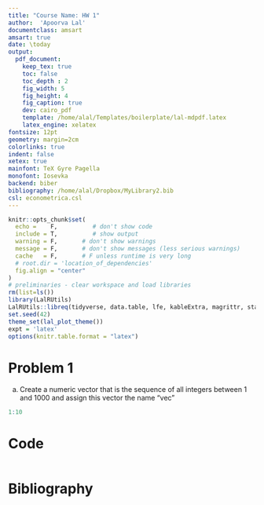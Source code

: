 ```yaml
---
title: "Course Name: HW 1"
author:  'Apoorva Lal'
documentclass: amsart
amsart: true
date: \today
output:
  pdf_document:
    keep_tex: true
    toc: false
    toc_depth : 2
    fig_width: 5
    fig_height: 4
    fig_caption: true
    dev: cairo_pdf
    template: /home/alal/Templates/boilerplate/lal-mdpdf.latex
    latex_engine: xelatex
fontsize: 12pt
geometry: margin=2cm
colorlinks: true
indent: false
xetex: true
mainfont: TeX Gyre Pagella
monofont: Iosevka
backend: biber
bibliography: /home/alal/Dropbox/MyLibrary2.bib
csl: econometrica.csl
---
```


```r
knitr::opts_chunk$set(
  echo =    F,          # don't show code
  include = T,          # show output
  warning = F,       # don't show warnings
  message = F,       # don't show messages (less serious warnings)
  cache   = F,       # F unless runtime is very long
  # root.dir = 'location_of_dependencies'
  fig.align = "center"
)
# preliminaries - clear workspace and load libraries
rm(list=ls())
library(LalRUtils)
LalRUtils::libreq(tidyverse, data.table, lfe, kableExtra, magrittr, stargazer, rio, broom)
set.seed(42)
theme_set(lal_plot_theme())
expt = 'latex'
options(knitr.table.format = "latex")
```

# Problem 1

a) Create a numeric vector that is the sequence of all integers
between 1 and 1000 and assign this vector the name "vec"

```r
1:10
```

# Code
```r
```

# Bibliography
